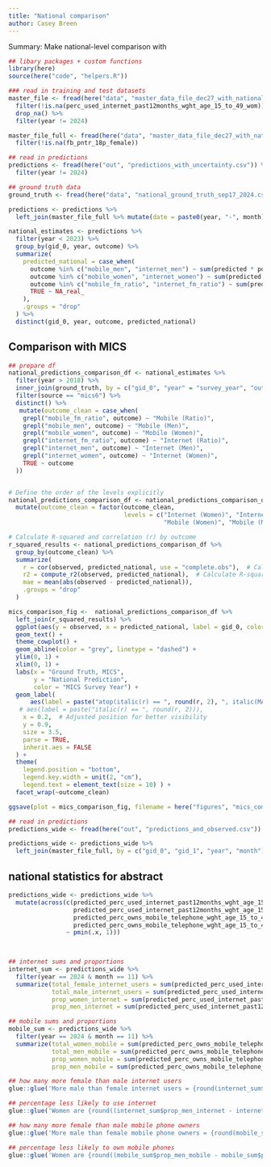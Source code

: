 ```yaml
---
title: "National comparison"
author: Casey Breen
---
```


Summary: Make national-level comparison with 

```r
## libary packages + custom functions 
library(here)
source(here("code", "helpers.R"))
```


```r
### read in training and test datasets 
master_file <- fread(here("data", "master_data_file_dec27_with_national.csv")) %>%
  filter(!is.na(perc_used_internet_past12months_wght_age_15_to_49_wom)) %>% 
  drop_na() %>% 
  filter(year != 2024)

master_file_full <- fread(here("data", "master_data_file_dec27_with_national.csv")) %>%
  filter(!is.na(fb_pntr_18p_female))

## read in predictions
predictions <- fread(here("out", "predictions_with_uncertainty.csv")) %>% 
  filter(year != 2024)

## ground truth data 
ground_truth <- fread(here("data", "national_ground_truth_sep17_2024.csv")) 
```



```r
predictions <- predictions %>% 
  left_join(master_file_full %>% mutate(date = paste0(year, "-", month)), by = c("gid_0", "gid_1", "year"))
```


```r
national_estimates <- predictions %>% 
  filter(year < 2023) %>% 
  group_by(gid_0, year, outcome) %>% 
  summarize(
    predicted_national = case_when(
      outcome %in% c("mobile_men", "internet_men") ~ sum(predicted * pop_all_age_male, na.rm = TRUE) / sum(pop_all_age_male, na.rm = TRUE),
      outcome %in% c("mobile_women", "internet_women") ~ sum(predicted * pop_all_age_female, na.rm = TRUE) / sum(pop_all_age_female, na.rm = TRUE),
      outcome %in% c("mobile_fm_ratio", "internet_fm_ratio") ~ sum(predicted * (pop_all_age_male + pop_all_age_female), na.rm = TRUE) / sum(pop_all_age_male + pop_all_age_female, na.rm = TRUE),
      TRUE ~ NA_real_
    ),
    .groups = "drop"
  ) %>% 
  distinct(gid_0, year, outcome, predicted_national)

```


## Comparison with MICS

```r
## prepare df 
national_predictions_comparison_df <- national_estimates %>% 
  filter(year > 2018) %>%
  inner_join(ground_truth, by = c("gid_0", "year" = "survey_year", "outcome")) %>% 
  filter(source == "mics6") %>% 
  distinct() %>% 
   mutate(outcome_clean = case_when(
    grepl("mobile_fm_ratio", outcome) ~ "Mobile (Ratio)",
    grepl("mobile_men", outcome) ~ "Mobile (Men)",
    grepl("mobile_women", outcome) ~ "Mobile (Women)",
    grepl("internet_fm_ratio", outcome) ~ "Internet (Ratio)",
    grepl("internet_men", outcome) ~ "Internet (Men)",
    grepl("internet_women", outcome) ~ "Internet (Women)",
    TRUE ~ outcome
  ))


# Define the order of the levels explicitly
national_predictions_comparison_df <- national_predictions_comparison_df %>% 
  mutate(outcome_clean = factor(outcome_clean, 
                                levels = c("Internet (Women)", "Internet (Men)", "Internet (Ratio)",
                                           "Mobile (Women)", "Mobile (Men)", "Mobile (Ratio)")))

# Calculate R-squared and correlation (r) by outcome
r_squared_results <- national_predictions_comparison_df %>%
  group_by(outcome_clean) %>%
  summarize(
    r = cor(observed, predicted_national, use = "complete.obs"),  # Calculate correlation
    r2 = compute_r2(observed, predicted_national),  # Calculate R-squared
    mae = mean(abs(observed - predicted_national)), 
    .groups = "drop"
  )

mics_comparison_fig <-  national_predictions_comparison_df %>% 
  left_join(r_squared_results) %>% 
  ggplot(aes(y = observed, x = predicted_national, label = gid_0, color = year)) + 
  geom_text() +
  theme_cowplot() + 
  geom_abline(color = "grey", linetype = "dashed") + 
  ylim(0, 1) + 
  xlim(0, 1) + 
  labs(x = "Ground Truth, MICS", 
       y = "National Prediction",
       color = "MICS Survey Year") + 
  geom_label(
      aes(label = paste("atop(italic(r) == ", round(r, 2), ", italic(MAE) == ", round(mae, 2), ")")),
   # aes(label = paste("italic(r) == ", round(r, 2))),
    x = 0.2,  # Adjusted position for better visibility
    y = 0.9, 
    size = 3.5,
    parse = TRUE,
    inherit.aes = FALSE
  ) +
  theme(
    legend.position = "bottom",
    legend.key.width = unit(2, "cm"),
    legend.text = element_text(size = 10) ) + 
  facet_wrap(~outcome_clean)

ggsave(plot = mics_comparison_fig, filename = here("figures", "mics_comparison.png"), height = 7, width = 10)
```



```r
## read in predictions
predictions_wide <- fread(here("out", "predictions_and_observed.csv")) 

predictions_wide <- predictions_wide %>% 
  left_join(master_file_full, by = c("gid_0", "gid_1", "year", "month"))
```


## national statistics for abstract 

```r
predictions_wide <- predictions_wide %>% 
  mutate(across(c(predicted_perc_used_internet_past12months_wght_age_15_to_49_wom, 
                  predicted_perc_used_internet_past12months_wght_age_15_to_49_men, 
                  predicted_perc_owns_mobile_telephone_wght_age_15_to_49_wom, 
                  predicted_perc_owns_mobile_telephone_wght_age_15_to_49_men), 
                ~ pmin(.x, 1)))

  

## internet sums and proportions 
internet_sum <- predictions_wide %>% 
  filter(year == 2024 & month == 11) %>%
  summarize(total_female_internet_users = sum(predicted_perc_used_internet_past12months_wght_age_15_to_49_wom * pop_all_age_female) ,
            total_male_internet_users = sum(predicted_perc_used_internet_past12months_wght_age_15_to_49_men * pop_all_age_male) ,
            prop_women_internet = sum(predicted_perc_used_internet_past12months_wght_age_15_to_49_wom * pop_all_age_female) / sum(pop_all_age_female),
            prop_men_internet = sum(predicted_perc_used_internet_past12months_wght_age_15_to_49_men * pop_all_age_male)  / sum(pop_all_age_male)) 

## mobile sums and proportions 
mobile_sum <- predictions_wide %>% 
  filter(year == 2024 & month == 11) %>% 
  summarize(total_women_mobile = sum(predicted_perc_owns_mobile_telephone_wght_age_15_to_49_wom * pop_all_age_female) ,
            total_men_mobile = sum(predicted_perc_owns_mobile_telephone_wght_age_15_to_49_men * pop_all_age_male) ,
            prop_women_mobile = sum(predicted_perc_owns_mobile_telephone_wght_age_15_to_49_wom * pop_all_age_female)  / sum(pop_all_age_female),
            prop_men_mobile = sum(predicted_perc_owns_mobile_telephone_wght_age_15_to_49_men * pop_all_age_male)  / sum(pop_all_age_male))

## how many more female than male internet users 
glue::glue('More male than female internet users = {round(internet_sum$total_male_internet_users - internet_sum$total_female_internet_users, 0)}')

## percentage less likely to use internet
glue::glue('Women are {round((internet_sum$prop_men_internet - internet_sum$prop_women_internet) / internet_sum$prop_men_internet * 100, 2)}% less likely than men to use the internet')

## how many more female than male mobile phone owners 
glue::glue('More male than female mobile phone owners = {round(mobile_sum$total_men_mobile - mobile_sum$total_women_mobile, 0)}')

## percentage less likely to own mobile phones
glue::glue('Women are {round((mobile_sum$prop_men_mobile - mobile_sum$prop_women_mobile) / mobile_sum$prop_men_mobile * 100, 2)}% less likely than men to own mobile phones')
```
